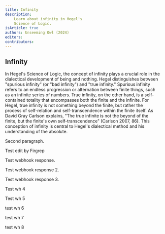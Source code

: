```yaml
---
title: Infinity
description:
    Learn about infinity in Hegel's
    Science of Logic.
isArticle: true
authors: Unseeming Owl (2024)
editors:
contributors:
---
```


## Infinity

In Hegel's Science of Logic, the concept of infinity plays a crucial role in the dialectical development of being and nothing. Hegel distinguishes between "spurious infinity" (or "bad infinity") and "true infinity." Spurious infinity refers to an endless progression or alternation between finite things, such as an infinite series of numbers. True infinity, on the other hand, is a self-contained totality that encompasses both the finite and the infinite. For Hegel, true infinity is not something beyond the finite, but rather the process of self-relation and self-transcendence within the finite itself. As David Gray Carlson explains, "The true infinite is not the beyond of the finite, but the finite's own self-transcendence" (Carlson 2007, 86). This conception of infinity is central to Hegel's dialectical method and his understanding of the absolute.

Second paragraph.

Test edit by Firgrep

Test webhook response. 

Test webhook response 2.

Test webhook response 3.

Test wh 4

Test wh 5

test wh 6

test wh 7

test wh 8
